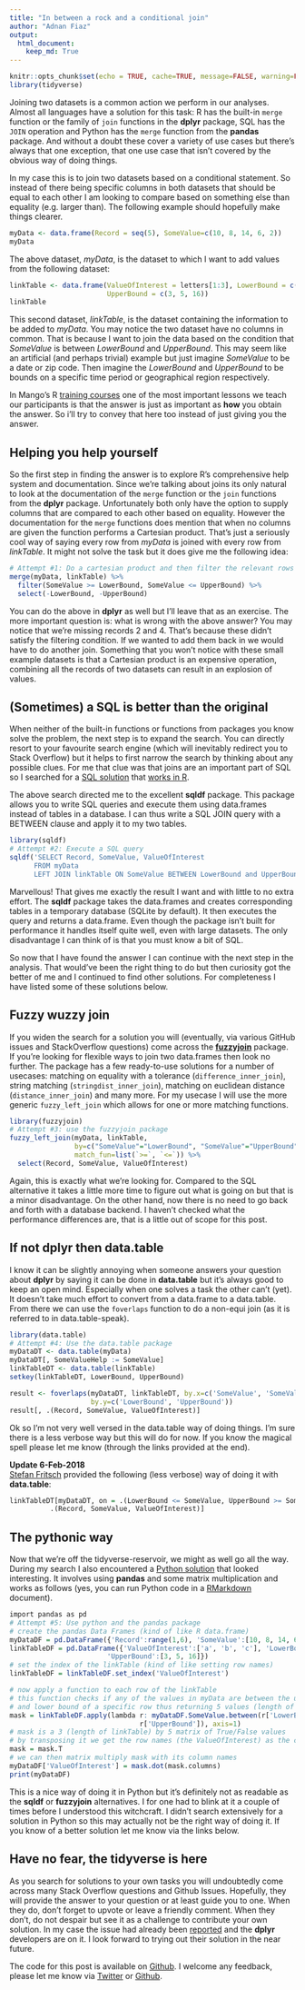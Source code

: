 ```yaml
---
title: "In between a rock and a conditional join"
author: "Adnan Fiaz"
output: 
  html_document:
    keep_md: True
---
```


```r
knitr::opts_chunk$set(echo = TRUE, cache=TRUE, message=FALSE, warning=FALSE)
library(tidyverse)
```

Joining two datasets is a common action we perform in our analyses. Almost all languages have a solution for this task: R has the built-in `merge` function or the family of `join` functions in the **dplyr** package, SQL has the `JOIN` operation and Python has the `merge` function from the **pandas** package. And without a doubt these cover a variety of use cases but there's always that one exception, that one use case that isn't covered by the obvious way of doing things.

In my case this is to join two datasets based on a conditional statement. So instead of there being specific columns in both datasets that should be equal to each other I am looking to compare based on something else than equality (e.g. larger than). The following example should hopefully make things clearer. 
```r
myData <- data.frame(Record = seq(5), SomeValue=c(10, 8, 14, 6, 2))
myData
```

The above dataset, _myData_, is the dataset to which I want to add values from the following dataset:
```r
linkTable <- data.frame(ValueOfInterest = letters[1:3], LowerBound = c(1, 4, 10),
                        UpperBound = c(3, 5, 16))
linkTable
```

This second dataset, _linkTable_, is the dataset containing the information to be added to _myData_. You may notice the two dataset have no columns in common. That is because I want to join the data based on the condition that _SomeValue_ is between _LowerBound_ and _UpperBound_. This may seem like an artificial (and perhaps trivial) example but just imagine _SomeValue_ to be a date or zip code. Then imagine the _LowerBound_ and _UpperBound_ to be bounds on a specific time period or geographical region respectively.

In Mango's R [training courses](https://www.mango-solutions.com/data-science/r-training/courses.html) one of the most important lessons we teach our participants is that the answer is just as important as **how** you obtain the answer. So i'll try to convey that here too instead of just giving you the answer.

## Helping you help yourself

So the first step in finding the answer is to explore R's comprehensive help system and documentation. Since we're talking about joins its only natural to look at the documentation of the `merge` function or the `join` functions from the **dplyr** package. Unfortunately both only have the option to supply columns that are compared to each other based on equality. However the documentation for the `merge` functions does mention that when no columns are given the function performs a Cartesian product. That's just a seriously cool way of saying every row from _myData_ is joined with every row from _linkTable_. It might not solve the task but it does give me the following idea:

```r
# Attempt #1: Do a cartesian product and then filter the relevant rows
merge(myData, linkTable) %>% 
  filter(SomeValue >= LowerBound, SomeValue <= UpperBound) %>% 
  select(-LowerBound, -UpperBound)
```
You can do the above in **dplyr** as well but I'll leave that as an exercise. The more important question is: what is wrong with the above answer? You may notice that we're missing records 2 and 4. That's because these didn't satisfy the filtering condition. If we wanted to add them back in we would have to do another join. Something that you won't notice with these small example datasets is that a Cartesian product is an expensive operation, combining all the records of two datasets can result in an explosion of values.  

## (Sometimes) a SQL is better than the original

When neither of the built-in functions or functions from packages you know solve the problem, the next step is to expand the search. You can directly resort to your favourite search engine (which will inevitably redirect you to Stack Overflow) but it helps to first narrow the search by thinking about any possible clues. For me that clue was that joins are an important part of SQL so I searched for a [SQL solution](https://duckduckgo.com/?q=sql+between+join) that [works in R](https://duckduckgo.com/?q=sql+in+r).    

The above search directed me to the excellent **sqldf** package. This package allows you to write SQL queries and execute them using data.frames instead of tables in a database. I can thus write a SQL JOIN query with a BETWEEN clause and apply it to my two tables.

```r
library(sqldf)
# Attempt #2: Execute a SQL query
sqldf('SELECT Record, SomeValue, ValueOfInterest 
      FROM myData 
      LEFT JOIN linkTable ON SomeValue BETWEEN LowerBound and UpperBound')
```

Marvellous! That gives me exactly the result I want and with little to no extra effort. The **sqldf** package takes the data.frames and creates corresponding tables in a temporary database (SQLite by default). It then executes the query and returns a data.frame. Even though the package isn't built for performance it handles itself quite well, even with large datasets. The only disadvantage I can think of is that you must know a bit of SQL.    

So now that I have found the answer I can continue with the next step in the analysis. That would've been the right thing to do but then curiosity got the better of me and I continued to find other solutions. For completeness I have listed some of these solutions below.  

## Fuzzy wuzzy join
If you widen the search for a solution you will (eventually, via various GitHub issues and StackOverflow questions) come across the [**fuzzyjoin**](https://github.com/dgrtwo/fuzzyjoin) package. If you're looking for flexible ways to join two data.frames then look no further. The package has a few ready-to-use solutions for a number of usecases: matching on equality with a tolerance (`difference_inner_join`), string matching (`stringdist_inner_join`), matching on euclidean distance (`distance_inner_join`) and many more. For my usecase I will use the more generic `fuzzy_left_join` which allows for one or more matching functions.

```r
library(fuzzyjoin)
# Attempt #3: use the fuzzyjoin package
fuzzy_left_join(myData, linkTable, 
                by=c("SomeValue"="LowerBound", "SomeValue"="UpperBound"),
                match_fun=list(`>=`, `<=`)) %>% 
  select(Record, SomeValue, ValueOfInterest)
```

Again, this is exactly what we're looking for. Compared to the SQL alternative it takes a little more time to figure out what is going on but that is a minor disadvantage. On the other hand, now there is no need to go back and forth with a database backend. I haven't checked what the performance differences are, that is a little out of scope for this post.  

## If not dplyr then data.table
I know it can be slightly annoying when someone answers your question about **dplyr** by saying it can be done in **data.table** but it's always good to keep an open mind. Especially when one solves a task the other can't (yet). It doesn't take much effort to convert from a data.frame to a data.table. From there we can use the `foverlaps` function to do a non-equi join (as it is referred to in data.table-speak). 

```r
library(data.table)
# Attempt #4: Use the data.table package
myDataDT <- data.table(myData)
myDataDT[, SomeValueHelp := SomeValue]
linkTableDT <- data.table(linkTable)
setkey(linkTableDT, LowerBound, UpperBound)

result <- foverlaps(myDataDT, linkTableDT, by.x=c('SomeValue', 'SomeValueHelp'), 
                    by.y=c('LowerBound', 'UpperBound'))
result[, .(Record, SomeValue, ValueOfInterest)]
```

Ok so I'm not very well versed in the data.table way of doing things. I'm sure there is a less verbose way but this will do for now. If you know the magical spell please let me know (through the links provided at the end).

**Update 6-Feb-2018**<br>
[Stefan Fritsch](https://github.com/MangoTheCat/blog_in_between/issues/1) provided the following (less verbose) way of doing it with **data.table**:
```r
linkTableDT[myDataDT, on = .(LowerBound <= SomeValue, UpperBound >= SomeValue),
          .(Record, SomeValue, ValueOfInterest)]
```
  

## The pythonic way

Now that we're off the tidyverse-reservoir, we might as well go all the way. During my search I also encountered a [Python solution](https://stackoverflow.com/questions/40315997/python-pandas-merge-between-condition) that looked interesting. It involves using **pandas** and some matrix multiplication and works as follows (yes, you can run Python code in a [RMarkdown](http://rmarkdown.rstudio.com/authoring_knitr_engines.html) document).

```r
import pandas as pd
# Attempt #5: Use python and the pandas package
# create the pandas Data Frames (kind of like R data.frame)
myDataDF = pd.DataFrame({'Record':range(1,6), 'SomeValue':[10, 8, 14, 6, 2]})
linkTableDF = pd.DataFrame({'ValueOfInterest':['a', 'b', 'c'], 'LowerBound': [1, 4, 10],
                        'UpperBound':[3, 5, 16]})
# set the index of the linkTable (kind of like setting row names)                        
linkTableDF = linkTableDF.set_index('ValueOfInterest')

# now apply a function to each row of the linkTable
# this function checks if any of the values in myData are between the upper
# and lower bound of a specific row thus returning 5 values (length of myData)
mask = linkTableDF.apply(lambda r: myDataDF.SomeValue.between(r['LowerBound'], 
                                r['UpperBound']), axis=1)
# mask is a 3 (length of linkTable) by 5 matrix of True/False values
# by transposing it we get the row names (the ValueOfInterest) as the column names
mask = mask.T
# we can then matrix multiply mask with its column names
myDataDF['ValueOfInterest'] = mask.dot(mask.columns)
print(myDataDF)
```
This is a nice way of doing it in Python but it's definitely not as readable as the **sqldf** or **fuzzyjoin** alternatives. I for one had to blink at it a couple of times before I understood this witchcraft. I didn't search extensively for a solution in Python so this may actually not be the right way of doing it. If you know of a better solution let me know via the links below.

## Have no fear, the tidyverse is here

As you search for solutions to your own tasks you will undoubtedly come across many Stack Overflow questions and Github Issues. Hopefully, they will provide the answer to your question or at least guide you to one. When they do, don't forget to upvote or leave a friendly comment. When they don't, do not despair but see it as a challenge to contribute your own solution. In my case the issue had already been [reported](https://github.com/tidyverse/dplyr/issues/2240) and the **dplyr** developers are on it. I look forward to trying out their solution in the near future.

The code for this post is available on [Github](https://github.com/MangoTheCat/blog_in_between). I welcome any feedback, please let me know via [Twitter](https://twitter.com/MangotheCat) or [Github](https://github.com/MangoTheCat/blog_in_between/issues).






